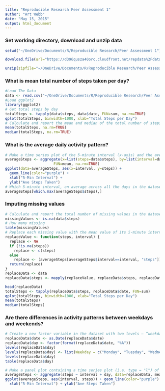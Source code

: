 ```yaml
---
title: "Reproducible Research Peer Assessment 1"
author: "Art Webb"
date: "May 15, 2015"
output: html_document
---
```


### Set working directory, download and unzip data

```r
setwd("~/OneDrive/Documents/R/Reproducible Research/Peer Assessment 1")

download.file(url="https://d396qusza40orc.cloudfront.net/repdata%2Fdata%2Factivity.zip", destfile="repdata-data-activity.zip", method="curl")

unzip(zipfile="~/OneDrive/Documents/R/Reproducible Research/Peer Assessment 1/repdata-data-activity.zip")
```

### What is mean total number of steps taken per day?
```r
#Load The Data
data <- read.csv("~/OneDrive/Documents/R/Reproducible Research/Peer Assessment 1/activity.csv")
#Load ggplot2
library(ggplot2)
# Get total steps by day
totalSteps <- tapply(data$steps, data$date, FUN=sum, na.rm=TRUE)
qplot(totalSteps, binwidth=1000, xlab="Total Steps per Day")
# Calculate and report the mean and median of the total number of steps taken per day
mean(totalSteps, na.rm=TRUE)
median(totalSteps, na.rm=TRUE)
```

### What is the average daily activity pattern?
```r
# Make a time series plot of the 5-minute interval (x-axis) and the average number of steps taken, averaged across all days (y-axis)
averageSteps <- aggregate(x=list(steps=data$steps), by=list(interval=data$interval),
                      FUN=mean, na.rm=TRUE)
ggplot(data=averageSteps, aes(x=interval, y=steps)) +
  geom_line(color="purple") +
  xlab("5-Min Interval") +
  ylab("Ave Steps Taken")
# Which 5-minute interval, on average across all the days in the dataset, contains the maximum number of steps?
averageSteps[which.max(averageSteps$steps),]
```

### Imputing missing values
```r
# Calculate and report the total number of missing values in the dataset 
missingValues <- is.na(data$steps)
# How many missing
table(missingValues)
# Replace each missing value with the mean value of its 5-minute interval
replaceValue <- function(steps, interval) {
  replace <- NA
  if (!is.na(steps))
    replace <- c(steps)
  else
    replace <- (averageSteps[averageSteps$interval==interval, "steps"])
  return(replace)
}
replaceData <- data
replaceData$steps <- mapply(replaceValue, replaceData$steps, replaceData$interval)

head(replaceData)
totalSteps <- tapply(replaceData$steps, replaceData$date, FUN=sum)
qplot(totalSteps, binwidth=1000, xlab="Total Steps per Day")
mean(totalSteps)
median(totalSteps)
```

### Are there differences in activity patterns between weekdays and weekends?

```r
# Create a new factor variable in the dataset with two levels – “weekday” and “weekend” indicating whether a given date is a weekday or weekend day.
replaceData$date <- as.Date(replaceData$date)
replaceData$day <- factor(format(replaceData$date, "%A"))
levels(replaceData$day)
levels(replaceData$day) <- list(Weekday = c("Monday", "Tuesday", "Wednesday", "Thursday", "Friday"), Weekend = c("Saturday", "Sunday"))
levels(replaceData$day)
table(replaceData$day)

# Make a panel plot containing a time series plot (i.e. type = "l") of the 5-minute interval (x-axis) and the average number of steps taken, averaged across all weekday days or weekend days (y-axis)
averageSteps <- aggregate(steps ~ interval + day, data=replaceData, mean)
ggplot(averageSteps, aes(interval, steps)) + geom_line(color="purple") + facet_grid(day ~ .) +
  xlab("5-Min Interval") + ylab("Ave Steps Taken")
```